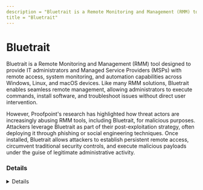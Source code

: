 ---
description = "Bluetrait is a Remote Monitoring and Management (RMM) tool designed to provide IT administrators and Managed Service Providers (MSPs) with remote access, system monitoring, and automation capabilities across Windows, Linux, and macOS devices. Like many RMM solutions, Bluetrait enables seamless remote management, allowing administrators to execute commands, install software, and troubleshoot issues without direct user intervention.  However, Proofpoint's research has highlighted how threat actors are increasingly abusing RMM tools, including Bluetrait, for malicious purposes. Attackers leverage Bluetrait as part of their post-exploitation strategy, often deploying it through phishing or social engineering techniques. Once installed, Bluetrait allows attackers to establish persistent remote access, circumvent traditional security controls, and execute malicious payloads under the guise of legitimate administrative activity."
title = "Bluetrait"
---



# Bluetrait

Bluetrait is a Remote Monitoring and Management (RMM) tool designed to provide IT administrators and Managed Service Providers (MSPs) with remote access, system monitoring, and automation capabilities across Windows, Linux, and macOS devices. Like many RMM solutions, Bluetrait enables seamless remote management, allowing administrators to execute commands, install software, and troubleshoot issues without direct user intervention.

However, Proofpoint's research has highlighted how threat actors are increasingly abusing RMM tools, including Bluetrait, for malicious purposes. Attackers leverage Bluetrait as part of their post-exploitation strategy, often deploying it through phishing or social engineering techniques. Once installed, Bluetrait allows attackers to establish persistent remote access, circumvent traditional security controls, and execute malicious payloads under the guise of legitimate administrative activity.

### Details
<Details author={"The Haag"}
         category={""}
         created={"2025-03-13"}
         website={"https://bluetrait.io/"}
         lastModified={"2025-03-13"}
         privileges={"Current User"}
         free={ true }
         verification={ false }
/>

#### Installation Paths
<Card code={ ["C:\\Program Files (x86)\\Bluetrait Agent\\*"] }/>

#### Supported OS
<Badges color="warning" badges={ ["Windows", "Linux", "macOS"] }/>

#### Capabilities
<Badges color="#FFA500" badges={ ["Remote Monitoring", "Remote Management", "File Transfer", "PowerShell Execution"] }/>



### Forensic Artifacts

#### Disk Artifacts
<EuiSpacer size="xl"/>
<DiskArtifacts data={ [{"File": "C:\\Program Files (x86)\\Bluetrait Agent\\Bluetrait MSP Agent.exe", "Description": "Main Bluetrait agent executable file", "OS": "Windows", "Example": ["MD5: 1999018A77A57B3DE1CEECEF2FD2E555", "SHA256: 7DA12D344456FB5B285AD358D7EC7C256A5C1F2163D312BE63FFCEA61BDA668B"]}, {"File": "C:\\Program Files (x86)\\Bluetrait Agent\\BluetraitUserAgent.exe", "Description": "Bluetrait User Agent executable file", "OS": "Windows", "Example": ["MD5: CA8DCB7C71FE31AF9F4A99667428702B", "SHA256: 1A00E50CB1086CBE4C2F0E65A290FDA8FCFAC1A56C5DBFA2248E4D7BED44939F"]}, {"File": "C:\\Program Files (x86)\\Bluetrait Agent\\config.db", "Description": "Bluetrait configuration database file", "OS": "Windows", "Example": ["MD5: D24A10B86F80238D3D5627438DE665EF"]}, {"File": "C:\\Program Files (x86)\\Bluetrait Agent\\config.json", "Description": "Bluetrait JSON configuration file", "OS": "Windows", "Example": ["MD5: 417D447C221BC58B33BDBF3B67C049BC"]}, {"File": "C:\\Program Files (x86)\\Bluetrait Agent\\libraries\\paexec.exe", "Description": "PAExec utility used by Bluetrait for remote execution", "OS": "Windows", "Example": ["MD5: A8283F82F258A5577FE39FE24650A880", "SHA256: 1398D653106A68E31DBB1DA06141A1809A65E92A45F021EDF6BE220265957225"]}] }/>

#### Event Log Artifacts
<EuiSpacer size="xl"/>
<EventLogTable data={ [{"EventID": 4688, "ProviderName": "Microsoft-Windows-Security-Auditing", "LogFile": "Security.evtx", "CommandLine": "C:\\Program Files (x86)\\Bluetrait Agent\\Bluetrait MSP Agent.exe", "Description": "Execution of Bluetrait MSP Agent"}, {"EventID": 7045, "ProviderName": "Service Control Manager", "LogFile": "System.evtx", "ServiceName": "Bluetrait Agent", "ImagePath": "\"C:\\Program Files (x86)\\Bluetrait Agent\\Bluetrait MSP Agent.exe\"", "ServiceType": "user mode service", "StartType": "auto start", "AccountName": "LocalSystem", "Description": "Bluetrait service installation event", "Example": "<Event xmlns=\"http://schemas.microsoft.com/win/2004/08/events/event\"><System><Provider Name=\"Service Control Manager\" Guid=\"{555908d1-a6d7-4695-8e1e-26931d2012f4}\" EventSourceName=\"Service Control Manager\"/><EventID Qualifiers=\"16384\">7045</EventID><Version>0</Version><Level>4</Level><Task>0</Task><Opcode>0</Opcode><Keywords>0x8080000000000000</Keywords><TimeCreated SystemTime=\"2025-03-13T16:08:59.994503700Z\"/><EventRecordID>170044</EventRecordID><Correlation/><Execution ProcessID=\"600\" ThreadID=\"4652\"/><Channel>System</Channel><Computer>ar-win-3</Computer><Security UserID=\"S-1-5-18\"/></System><EventData><Data Name=\"ServiceName\">Bluetrait Agent</Data><Data Name=\"ImagePath\">\"C:\\Program Files (x86)\\Bluetrait Agent\\Bluetrait MSP Agent.exe\"</Data><Data Name=\"ServiceType\">user mode service</Data><Data Name=\"StartType\">auto start</Data><Data Name=\"AccountName\">LocalSystem</Data></EventData></Event>"}] }/>


#### Network Artifacts
<EuiSpacer size="xl"/>
<NetworkArtifactsTable data={ [{"Description": "Known domains used by Bluetrait", "Domains": ["bluetrait.io", "*.bluetrait.io"], "Ports": [443, 8080]}] }/>




### Detections
- Detects execution of Bluetrait agent executable by monitoring process creation events
  - **Detect Bluetrait Agent Execution**

### References
- [https://bluetrait.io/](https://bluetrait.io/)
- [https://www.proofpoint.com/us/blog/threat-insight/ta575-targets-organizations-with-rmm-tools](https://www.proofpoint.com/us/blog/threat-insight/ta575-targets-organizations-with-rmm-tools)
- [https://any.run/report/62446e7258b20b64c058ae723b5f38b82f0b6214c5e8b9f015bf971be061eeb0/66a67ccf-36bc-46d8-bff1-cb8305b94501](https://any.run/report/62446e7258b20b64c058ae723b5f38b82f0b6214c5e8b9f015bf971be061eeb0/66a67ccf-36bc-46d8-bff1-cb8305b94501)

### Acknowledgements
- The Haag (@M_haggis)
